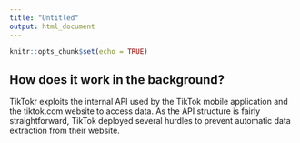 ```yaml
---
title: "Untitled"
output: html_document
---
```


```r
knitr::opts_chunk$set(echo = TRUE)
```

## How does it work in the background? 

TikTokr exploits the internal API used by the TikTok mobile application and the tiktok.com website to access data. As the API structure is fairly straightforward, TikTok deployed several hurdles to prevent automatic data extraction from their website. 





